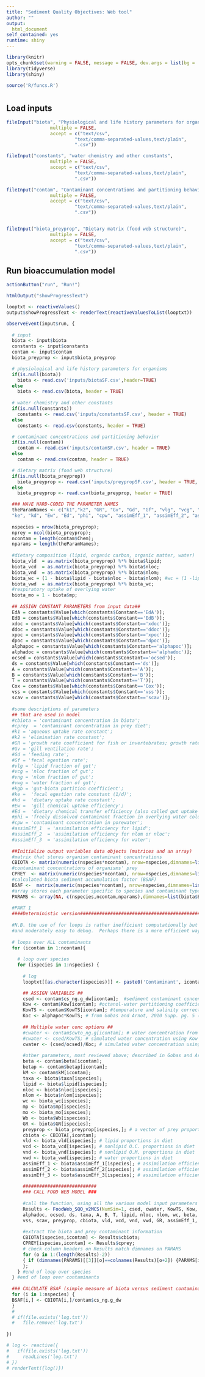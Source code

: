 ```yaml
---
title: "Sediment Quality Objectives: Web tool"
author: ""
output: 
  html_document
self_contained: yes
runtime: shiny
---
```


```r
library(knitr)
opts_chunk$set(warning = FALSE, message = FALSE, dev.args = list(bg = 'transparent'), eval = T, echo = F)
library(tidyverse)
library(shiny)

source('R/funcs.R')

```

# {.tabset}

## Load inputs

```r
fileInput("biota", "Physiological and life history parameters for organisms",
                multiple = FALSE,
                accept = c("text/csv",
                         "text/comma-separated-values,text/plain",
                         ".csv"))

fileInput("constants", "water chemistry and other constants",
                multiple = FALSE,
                accept = c("text/csv",
                         "text/comma-separated-values,text/plain",
                         ".csv"))

fileInput("contam", "Contaminant concentrations and partitioning behavior",
                multiple = FALSE,
                accept = c("text/csv",
                         "text/comma-separated-values,text/plain",
                         ".csv"))


fileInput("biota_preyprop", "Dietary matrix (food web structure)",
                multiple = FALSE,
                accept = c("text/csv",
                         "text/comma-separated-values,text/plain",
                         ".csv"))
```

## Run bioaccumulation model

```r
actionButton("run", "Run!")

htmlOutput("showProgressText")

looptxt <- reactiveValues()
output$showProgressText <- renderText(reactiveValuesToList(looptxt))  

observeEvent(input$run, {
  
  # input
  biota <- input$biota
  constants <- input$constants
  contam <- input$contam
  biota_preyprop <- input$biota_preyprop

  # physiological and life history parameters for organisms
  if(is.null(biota))
    biota <- read.csv('inputs/biotaSF.csv',header=TRUE)
  else
    biota <- read.csv(biota, header = TRUE)
  
  # water chemistry and other constants
  if(is.null(constants))
    constants <- read.csv('inputs/constantsSF.csv', header = TRUE)
  else
    constants <- read.csv(constants, header = TRUE)

  # contaminant concentrations and partitioning behavior
  if(is.null(contam))
    contam <- read.csv('inputs/contamSF.csv', header = TRUE)
  else
    contam <- read.csv(contam, header = TRUE)

  # dietary matrix (food web structure)
  if(is.null(biota_preyprop))
    biota_preyprop <- read.csv('inputs/preypropSF.csv', header = TRUE, row.names = 1)
  else
    biota_preyprop <- read.csv(biota_preyprop, header = TRUE)

  ### HAVE HARD-CODED THE PARAMETER NAMES
  theParamNames <- c("k1","k2", "GR", "Gv", "Gd", "Gf", "vlg", "vcg", "vng", "vwg", "kgb", 
  "ke", "kd", "Ew", "Ed", "phi", "cpw", "assimEff_1", "assimEff_2", "assimEff_3");
  
  nspecies = nrow(biota_preyprop); 
  nprey = ncol(biota_preyprop);
  ncontam = length(contam$Chem); 
  nparams = length(theParamNames);
  
  #dietary composition (lipid, organic carbon, organic matter, water)
  biota_vld  = as.matrix(biota_preyprop) %*% biota$lipid;
  biota_vcd  = as.matrix(biota_preyprop) %*% biota$nloc;
  biota_vnd  = as.matrix(biota_preyprop) %*% biota$nlom;
  biota_wc = (1 - biota$lipid - biota$nloc - biota$nlom); #wc = (1 -lipid -nloc -nlom)
  biota_vwd  = as.matrix(biota_preyprop) %*% biota_wc; 
  #respiratory uptake of overlying water
  biota_mo = 1 - biota$mp;
  
  ## ASSIGN CONSTANT PARAMETERS from input data##
  EdA = constants$Value[which(constants$Constant=='EdA')];
  EdB = constants$Value[which(constants$Constant=='EdB')];
  xdoc = constants$Value[which(constants$Constant=='xdoc')];
  ddoc = constants$Value[which(constants$Constant=='ddoc')];
  xpoc = constants$Value[which(constants$Constant=='xpoc')];
  dpoc = constants$Value[which(constants$Constant=='dpoc')];
  alphapoc = constants$Value[which(constants$Constant=='alphapoc')];
  alphadoc = constants$Value[which(constants$Constant=='alphadoc')];
  ocsed = constants$Value[which(constants$Constant=='ocsed')]; 
  ds = constants$Value[which(constants$Constant=='ds')];
  A = constants$Value[which(constants$Constant=='A')];
  B = constants$Value[which(constants$Constant=='B')];
  T = constants$Value[which(constants$Constant=='T')];
  Cox = constants$Value[which(constants$Constant=='Cox')];
  vss = constants$Value[which(constants$Constant=='vss')];
  scav = constants$Value[which(constants$Constant=='scav')];
  
  #some descriptions of parameters
  ## that are used in model
  #cbiota = 'contaminant concentration in biota';
  #cprey  = 'contaminant concentration in prey diet';
  #k1 = 'aqueous uptake rate constant';
  #k2 = 'elimination rate constant';
  #GR = 'growth rate coefficient for fish or invertebrates; growth rate for phytoplankton';
  #Gv = 'gill ventilation rate';
  #Gd = 'feeding rate';
  #Gf = 'fecal egestion rate';
  #vlg = 'lipid fraction of gut';
  #vcg = 'nloc fraction of gut';
  #vng = 'nlom fraction of gut';
  #vwg = 'water fraction of gut';
  #kgb = 'gut-biota partition coefficient';
  #ke =  'fecal egestion rate constant (1/d)';
  #kd =  'dietary uptake rate constant';
  #Ew =  'gill chemical uptake efficiency';
  #Ed =  'dietary chemical transfer efficiency (also called gut uptake efficiency)';
  #phi = 'freely dissolved contaminant fraction in overlying water column';
  #cpw = 'contaminant concentration in porewater';
  #assimEff_1  = 'assimilation efficiency for lipid';
  #assimEff_2  = 'assimilation efficiency for nlom or nloc';
  #assimEff_3  = 'assimilation efficiency for water';
  
  ##Initialize output variables data objects (matrices and an array)
  #matrix that stores organism contaminant concentrations
  CBIOTA <- matrix(numeric(nspecies*ncontam), nrow=nspecies,dimnames=list(biota$Biota,contam$Chem));
  #contaminant concentrations of organisms' prey
  CPREY  <- matrix(numeric(nspecies*ncontam), nrow=nspecies,dimnames=list(biota$Biota,contam$Chem));
  #calculated biota sediment accumulation factor (BSAF)
  BSAF <-  matrix(numeric(nspecies*ncontam), nrow=nspecies,dimnames=list(biota$Biota,contam$Chem));
  #array stores each parameter specific to species and contaminant type
  PARAMS <- array(NA, c(nspecies,ncontam,nparams),dimnames=list(biota$Biota,contam$Chem,theParamNames));
  
  #PART 1
  ####Deterministic version###########################################################3
  
  #N.B. the use of for loops is rather inefficient computationally but was easy to code
  #and moderately easy to debug.  Perhaps there is a more efficient way.
  
  # loops over ALL contaminants
  for (icontam in 1:ncontam){
  
    # loop over species
    for (ispecies in 1:nspecies) {
      
      # log
      looptxt[[as.character(ispecies)]] <- paste0('Contaminant', icontam, 'of', ncontam, '\n\tspecies', ispecies, 'of', nspecies)

      ## ASSIGN VARIABLES ##
      csed <- contam$cs_ng.g_dw[icontam];  #sediment contaminant concentration 
      Kow <- contam$Kow[icontam]; #octanol-water partitioning coefficient (affects contaminant partitioning)
      KowTS <- contam$KowTS[icontam]; #temperature and salinity corrected octanol water partitioning
      Koc <- alphapoc*KowTS; # from Gobas and Arnot, 2010 Supp. pg. 5 (cit. Seth et at., 1999)
      
      ## Multiple water conc options ##
      #cwater <- contam$cwto_ng.g[icontam]; # water concentration from optional input
      #cwater <- csed/KowTS; # simulated water concentration using Kow only
      cwater <- (csed/ocsed)/Koc; # simulated water concentration using %TOC in sediment 
      
      #other parameters, most reviewed above; described in Gobas and Arnot 2010
      beta <- contam$beta[icontam]; 
      betap <- contam$betap[icontam]; 
      kM <- contam$kM[icontam];
      taxa <- biota$taxa[ispecies];
      lipid <- biota$lipid[ispecies];
      nloc <- biota$nloc[ispecies];
      nlom <- biota$nlom[ispecies];
      wc <- biota_wc[ispecies]; 
      mp <- biota$mp[ispecies];
      mo <- biota_mo[ispecies];
      Wb <- biota$Wb[ispecies];
      GR <- biota$GR[ispecies];
      preyprop <- biota_preyprop[ispecies,]; # a vector of prey proportions
      cbiota <- CBIOTA[,icontam];
      vld <- biota_vld[ispecies]; # lipid proportions in diet
      vcd <- biota_vcd[ispecies]; # nonlipid O.C. proportions in diet
      vnd <- biota_vnd[ispecies]; # nonlipid O.M. proportions in diet
      vwd <- biota_vwd[ispecies]; # water proportions in diet
      assimEff_1 <- biota$assimEff_1[ispecies]; # assimilation efficiency for lipid
      assimEff_2 <- biota$assimEff_2[ispecies]; # assimilation efficiency for non-lipid crabon (nloc) or org matter (nlom)
      assimEff_3 <- biota$assimEff_3[ispecies]; # assimilation efficiency for water
      
      ###########################
      ### CALL FOOD WEB MODEL ###
      
      #call the function, using all the various model input parameters
      Results <- FoodWeb_SQO_v2MCS(NumSim=1, csed, cwater, KowTS, Kow, EdA, EdB, xdoc, ddoc, xpoc, dpoc, alphapoc, 
      alphadoc, ocsed, ds, taxa, A, B, T, lipid, nloc, nlom, wc, beta, betap, mo, mp, kM, Wb, Cox, 
      vss, scav, preyprop, cbiota, vld, vcd, vnd, vwd, GR, assimEff_1, assimEff_2, assimEff_3) 
      
      #extract the biota and prey contaminant information
      CBIOTA[ispecies,icontam] <- Results$cbiota;
      CPREY[ispecies,icontam] <- Results$cprey;
      # check column headers on Results match dimnames on PARAMS 
      for (o in 1:(length(Results)-2)) 
      { if (dimnames(PARAMS)[[3]][o]==colnames(Results)[o+2]) {PARAMS[ispecies,icontam,o] <- Results[[o+2]]} else { print('Error in ordering of parameters')} 
      };  
    } #end of loop over species
  } #end of loop over contaminants
  
  ### CALCULATE BSAF (simple measure of biota versus sediment contamination) ###
  for (i in 1:nspecies) {
  BSAF[i,] <- CBIOTA[i,]/contam$cs_ng.g_dw
  }
  # 
  # if(file.exists('log.txt'))
  #   file.remove('log.txt')
  
})

# log <- reactive({
#   if(file.exists('log.txt'))
#     readLines('log.txt')
# })
# renderText({log()})

```

